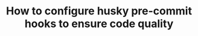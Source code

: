 ---
publishedAt: 2024-06-29
title: "How to configure husky pre-commit hooks to ensure code quality"
description: "In this post, we will learn how to configure husky pre-commit hooks to ensure code quality."
slug: "configure-husky-pre-commit"
planned: true
---
